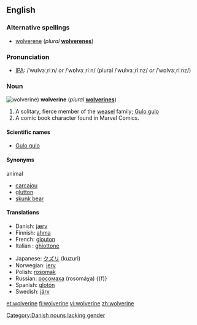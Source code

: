{{wikipedia}}

==English==

===Alternative spellings===
*[[wolverene]] (''plural'' '''[[wolverenes]]''')

===Pronunciation===
* [[Wiktionary:Pronunciation_key|IPA]]: /ˈwʊlvɜːˌriːn/ ''or'' /ˈwɒlvɜːˌriːn/ (plural /ˈwʊlvɜːˌriːnz/ ''or'' /ˈwɒlvɜːˌriːnz/)

===Noun===
[[Image:Wolverine.jpg|thumb|wolverine)]]
'''wolverine'''  (''plural'' '''[[wolverines]]''')

# A solitary, fierce member of the [[weasel]] family; [[Gulo gulo]]
# A comic book character found in Marvel Comics.

====Scientific names====
*[[Gulo gulo]]

====Synonyms====
;animal
*[[carcajou]]
*[[glutton]]
*[[skunk bear]]

====Translations====
{{top}}
*Danish: [[jærv]] [[Category:Danish nouns lacking gender]]
*Finnish: [[ahma]]
*French: [[glouton]] {{m}}
*Italian : [[ghiottone]] {{m}}
{{mid}}
*Japanese: [[クズリ]] (kuzuri)
*Norwegian: [[jerv]] {{m}}
*Polish: [[rosomak]] {{m}}
*Russian: [[росомаха]] (rosomáχa) {{f)}
*Spanish: [[glotón]] {{m}}
*Swedish: [[järv]] {{c}}
{{bottom}}

[[et:wolverine]]
[[fi:wolverine]]
[[vi:wolverine]]
[[zh:wolverine]]